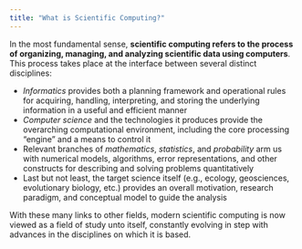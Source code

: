 ```yaml
---
title: "What is Scientific Computing?"
---
```


In the most fundamental sense, **scientific computing refers to the process of organizing, managing, and analyzing scientific data using computers**. This process takes place at the interface between several distinct disciplines:

- _Informatics_ provides both a planning framework and operational rules for acquiring, handling, interpreting, and storing the underlying information in a useful and efficient manner
- _Computer science_ and the technologies it produces provide the overarching computational environment, including the core processing "engine" and a means to control it
- Relevant branches of _mathematics_, _statistics_, and _probability_ arm us with numerical models, algorithms, error representations, and other constructs for describing and solving problems quantitatively
- Last but not least, the target science itself (e.g., ecology, geosciences, evolutionary biology, etc.) provides an overall motivation, research paradigm, and conceptual model to guide the analysis

With these many links to other fields, modern scientific computing is now viewed as a field of study unto itself, constantly evolving in step with advances in the disciplines on which it is based.
